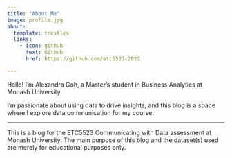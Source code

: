 ```yaml
---
title: "About Me"
image: profile.jpg
about:
  template: trestles
  links:
    - icon: github
      text: Github
      href: https://github.com/etc5523-2022

---
```


Hello! I'm Alexandra Goh, a Master's student in Business Analytics at Monash University. 

I'm passionate about using data to drive insights, and this blog is a space where I explore data communication for my course. 

___________________________________________________________________________________________

This is a blog for the ETC5523 Communicating with Data assessment at Monash University. The main purpose of this blog and the dataset(s) used are merely for educational purposes only.
